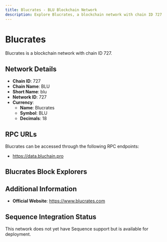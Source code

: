 ```yaml
--- 
title: Blucrates - BLU Blockchain Network
description: Explore Blucrates, a blockchain network with chain ID 727. Learn about its native currency, Blucrates, and how to interact with the network.
---
```


# Blucrates

Blucrates is a blockchain network with chain ID 727.

## Network Details

- **Chain ID**: 727
- **Chain Name**: BLU
- **Short Name**: blu
- **Network ID**: 727
- **Currency**: 
  - **Name**: Blucrates
  - **Symbol**: BLU
  - **Decimals**: 18

## RPC URLs

Blucrates can be accessed through the following RPC endpoints:

- https://data.bluchain.pro

## Blucrates Block Explorers



## Additional Information

- **Official Website**: https://www.blucrates.com

## Sequence Integration Status

This network does not yet have Sequence support but is available for deployment.
